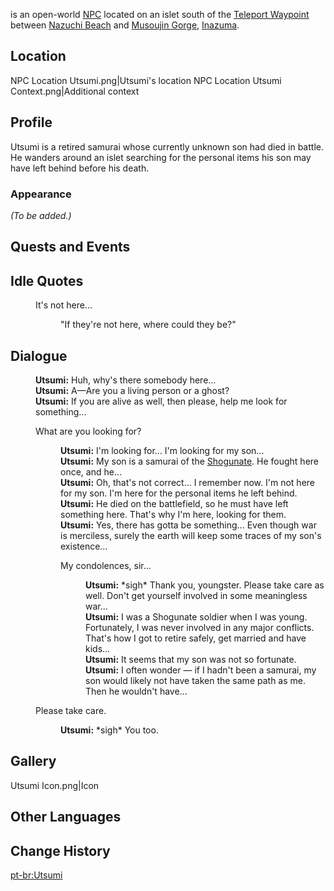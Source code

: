 {{Meta
<!-- Remove this template after adding the missing info -->
|missing_NPC_profile  = yes
}}
{{Character Infobox
|image            = NPC Utsumi.png
|type             = Open-World NPC
|region           = Inazuma
|location         = Inazuma
}}
{{Lang|'''Utsumi'''|ja=内海|ja_rm=Utsumi}} is an open-world [[NPC]] located on an islet south of the [[Teleport Waypoint]] between [[Nazuchi Beach]] and [[Musoujin Gorge]], [[Inazuma]].

==Location==
<gallery>
NPC Location Utsumi.png|Utsumi's location
NPC Location Utsumi Context.png|Additional context
</gallery>

==Profile==
<!-- detailed story/lore information goes here -->
Utsumi is a retired samurai whose currently unknown son had died in battle. He wanders around an islet searching for the personal items his son may have left behind before his death.

===Appearance===
''(To be added.)''

==Quests and Events==
{{Quests and Events}}

==Idle Quotes==
{{Dialogue Start}}
: {{DIcon|Idle}} It's not here...
:: {{A|VO Utsumi 01.ogg}} "If they're not here, where could they be?"
{{Dialogue End}}

==Dialogue==
{{Dialogue Start}}
:'''Utsumi:''' Huh, why's there somebody here...
:'''Utsumi:''' A&mdash;Are you a living person or a ghost?
:'''Utsumi:''' If you are alive as well, then please, help me look for something...
:{{DIcon}} What are you looking for?
::'''Utsumi:''' I'm looking for... I'm looking for my son...
::'''Utsumi:''' My son is a samurai of the [[Shogunate]]. He fought here once, and he...
::'''Utsumi:''' Oh, that's not correct... I remember now. I'm not here for my son. I'm here for the personal items he left behind.
::'''Utsumi:''' He died on the battlefield, so he must have left something here. That's why I'm here, looking for them.
::'''Utsumi:''' Yes, there has gotta be something... Even though war is merciless, surely the earth will keep some traces of my son's existence...
::{{DIcon}} My condolences, sir...
:::'''Utsumi:''' *sigh* Thank you, youngster. Please take care as well. Don't get yourself involved in some meaningless war...
:::'''Utsumi:''' I was a Shogunate soldier when I was young. Fortunately, I was never involved in any major conflicts. That's how I got to retire safely, get married and have kids...
:::'''Utsumi:''' It seems that my son was not so fortunate.
:::'''Utsumi:''' I often wonder &mdash; if I hadn't been a samurai, my son would likely not have taken the same path as me. Then he wouldn't have...
:{{DIcon}} Please take care.
::'''Utsumi:''' *sigh* You too.
{{Dialogue End}}

==Gallery==
<gallery>
Utsumi Icon.png|Icon
</gallery>

==Other Languages==
{{Other Languages
|default_hidden = 1
|en      = Utsumi
|zhs     = 内海
|zhs_rm  = Nèihǎi
|zht     = 內海
|zht_rm  = Nèihǎi
|ja      = 内海
|ja_rm   = Utsumi
|ko      = //우츠미//
|es      = Utsumi
|fr      = Utsumi
|ru      = Уцуми
|th      = Utsumi
|vi      = Utsumi
|de      = Utsumi
|id      = Utsumi
|pt      = Utsumi
|tr      = Utsumi
|it      = Utsumi
}}

==Change History==
{{Change History|2.0}}
<!--
==References==
{{Reflist}}-->

[[pt-br:Utsumi]]